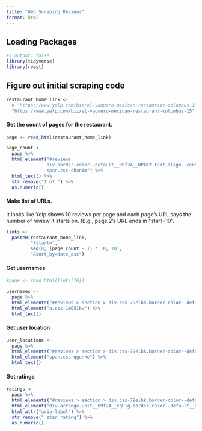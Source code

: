 ```yaml
---
title: "Web Scraping Reviews"
format: html
---
```


## Loading Packages

```r
#| output: false
library(tidyverse)
library(rvest)
```

## Figure out initial scraping code

```r
restaurant_home_link <- 
  # "https://www.yelp.com/biz/el-vaquero-mexican-restaurant-columbus-10"
  "https://www.yelp.com/biz/el-vaquero-mexican-restaurant-columbus-15"
```

#### Get the count of pages for the restaurant.

```r
page <- read_html(restaurant_home_link)

page_count <- 
  page %>% 
  html_element("#reviews 
               div.border-color--default__09f24__NPAKY.text-align--center__09f24__fYBGO 
               span.css-chan6m") %>% 
  html_text() %>% 
  str_remove("1 of ") %>% 
  as.numeric()
```

#### Make list of URLs.

It looks like Yelp shows 10 reviews per page and each page's URL says the number of review it starts on. (E.g., page 2's URL ends in "start=10".

```r
links <-
  paste0(restaurant_home_link,
         "?start=",
         seq(0, (page_count - 1) * 10, 10),
         "&sort_by=date_asc")
```

#### Get usernames

```r
#page <- read_html(links[16])

usernames <- 
  page %>% 
  html_elements("#reviews > section > div.css-79elbk.border-color--default__09f24__NPAKY li.margin-b5__09f24__pTvws.border-color--default__09f24__NPAKY") %>% 
  html_element("a.css-1m051bw") %>% 
  html_text()
```

#### Get user location

```r
user_locations <- 
  page %>% 
  html_elements("#reviews > section > div.css-79elbk.border-color--default__09f24__NPAKY li.margin-b5__09f24__pTvws.border-color--default__09f24__NPAKY") %>% 
  html_element("span.css-qgunke") %>% 
  html_text()
```

#### Get ratings

```r
ratings <- 
  page %>% 
  html_elements("#reviews > section > div.css-79elbk.border-color--default__09f24__NPAKY li.margin-b5__09f24__pTvws.border-color--default__09f24__NPAKY") %>% 
  html_element("div.arrange-unit__09f24__rqHTg.border-color--default__09f24__NPAKY span div") %>% 
  html_attr("aria-label") %>% 
  str_remove(" star rating") %>% 
  as.numeric()
```
